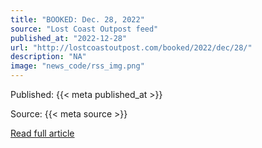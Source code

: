 ```yaml
---
title: "BOOKED: Dec. 28, 2022"
source: "Lost Coast Outpost feed"
published_at: "2022-12-28"
url: "http://lostcoastoutpost.com/booked/2022/dec/28/"
description: "NA"
image: "news_code/rss_img.png"
---
```



  Published: {{< meta published_at >}}
  

  Source: {{< meta source >}}
  

  [Read full article]({{< meta url >}})
  

